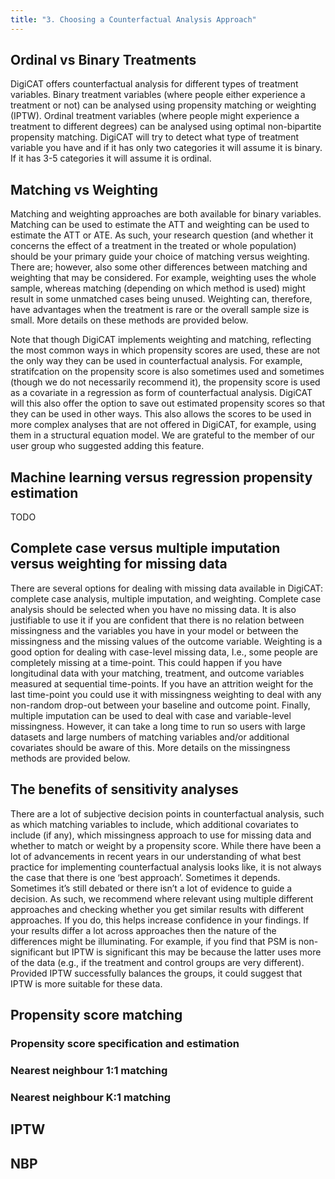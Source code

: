 ---
title: "3. Choosing a Counterfactual Analysis Approach"
---

## Ordinal vs Binary Treatments  

DigiCAT offers counterfactual analysis for different types of treatment variables. Binary treatment variables (where people either experience a treatment or not) can be analysed using propensity matching or weighting (IPTW). Ordinal treatment variables (where people might experience a treatment to different degrees) can be analysed using optimal non-bipartite propensity matching. DigiCAT will try to detect what type of treatment variable you have and if it has only two categories it will assume it is binary. If it has 3-5 categories it will assume it is ordinal.  

## Matching vs Weighting  

Matching and weighting approaches are both available for binary variables. Matching can be used to estimate the ATT and weighting can be used to estimate the ATT  or ATE. As such, your research question (and whether it concerns the effect of a treatment in the treated or whole population) should be your primary guide your choice of matching versus weighting. There are; however, also some other differences between matching and weighting that may be considered. For example, weighting uses the whole sample, whereas matching (depending on which method is used) might result in some unmatched cases being unused. Weighting can, therefore, have advantages when the treatment is rare or the overall sample size is small. More details on these methods are provided below.  

Note that though DigiCAT implements weighting and matching, reflecting the most common ways in which propensity scores are used, these are not the only way they can be used in counterfactual analysis.  For example, stratifcation on the propensity score is also sometimes used and sometimes (though we do not necessarily recommend it), the propensity score is used as a covariate in a regression as form of counterfactual analysis. DigiCAT will this also offer the option to save out estimated propensity scores so that they can be used in other ways. This also allows the scores to be used in more complex analyses that are not offered in DigiCAT, for example, using them in a structural equation model. We are grateful to the member of our user group who suggested adding this feature.  

## Machine learning versus regression propensity estimation  

TODO  


## Complete case versus multiple imputation versus weighting for missing data  

There are several options for dealing with missing data available in DigiCAT: complete case analysis, multiple imputation, and weighting. Complete case analysis should be selected when you have no missing data. It is also justifiable to use it if you are confident that there is no relation between missingness and the variables you have in your model or between the missingness and the missing values of the outcome variable. Weighting is a good option for dealing with case-level missing data, I.e., some people are completely missing at a time-point. This could happen if you have longitudinal data with your matching, treatment, and outcome variables measured at sequential time-points. If you have an attrition weight for the last time-point you could use it with missingness weighting to deal with any non-random drop-out between your baseline and outcome point. Finally, multiple imputation can be used to deal with case and variable-level missingness. However, it can take a long time to run so users with large datasets and large numbers of matching variables and/or additional covariates should be aware of this. More details on the missingness methods are provided below.


## The benefits of sensitivity analyses   

There are a lot of subjective decision points in counterfactual analysis, such as which matching variables to include, which additional covariates to include (if any), which missingness approach to use for missing data and whether to match or weight by a propensity score.  While there have been a lot of advancements in recent years in our understanding of what best practice for implementing counterfactual analysis looks like, it is not always the case that there is one ‘best approach’. Sometimes it depends. Sometimes it’s still debated or there isn’t a lot of evidence to guide a decision. As such, we recommend where relevant using multiple different approaches and checking whether you get similar results with different approaches. If you do, this helps increase confidence in your findings. If your results differ a lot across approaches then the nature of the differences might be illuminating. For example, if you find that PSM is non-significant but IPTW is significant this may be because the latter uses more of the data (e.g., if the treatment and control groups are very different). Provided IPTW successfully balances the groups, it could suggest that IPTW is more suitable for these data.  




## Propensity score matching 


### Propensity score specification and estimation 

### Nearest neighbour 1:1 matching 

### Nearest neighbour K:1 matching 


## IPTW 


## NBP

